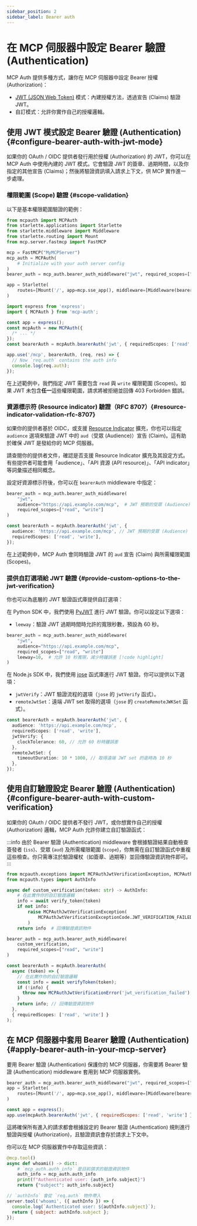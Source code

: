 ```yaml
---
sidebar_position: 2
sidebar_label: Bearer auth
---
```



# 在 MCP 伺服器中設定 Bearer 驗證 (Authentication)

MCP Auth 提供多種方式，讓你在 MCP 伺服器中設定 Bearer 授權 (Authorization)：

- [JWT (JSON Web Token)](https://auth.wiki/jwt) 模式：內建授權方法，透過宣告 (Claims) 驗證 JWT。
- 自訂模式：允許你實作自己的授權邏輯。

## 使用 JWT 模式設定 Bearer 驗證 (Authentication) \{#configure-bearer-auth-with-jwt-mode}

如果你的 OAuth / OIDC 提供者發行用於授權 (Authorization) 的 JWT，你可以在 MCP Auth 中使用內建的 JWT 模式。它會驗證 JWT 的簽章、過期時間，以及你指定的其他宣告 (Claims)；然後將驗證資訊填入請求上下文，供 MCP 實作進一步處理。

### 權限範圍 (Scope) 驗證 \{#scope-validation}

以下是基本權限範圍驗證的範例：

<Tabs groupId="sdk">
<TabItem value="python" label="Python">

```python
from mcpauth import MCPAuth
from starlette.applications import Starlette
from starlette.middleware import Middleware
from starlette.routing import Mount
from mcp.server.fastmcp import FastMCP

mcp = FastMCP("MyMCPServer")
mcp_auth = MCPAuth(
    # Initialize with your auth server config
)
bearer_auth = mcp_auth.bearer_auth_middleware("jwt", required_scopes=["read", "write"]) # [!code highlight]

app = Starlette(
    routes=[Mount('/', app=mcp.sse_app(), middleware=[Middleware(bearer_auth)])]
)
```

</TabItem>
<TabItem value="node" label="Node.js">

```ts
import express from 'express';
import { MCPAuth } from 'mcp-auth';

const app = express();
const mcpAuth = new MCPAuth({
  /* ... */
});
const bearerAuth = mcpAuth.bearerAuth('jwt', { requiredScopes: ['read', 'write'] }); // [!code highlight]

app.use('/mcp', bearerAuth, (req, res) => {
  // Now `req.auth` contains the auth info
  console.log(req.auth);
});
```

</TabItem>
</Tabs>

在上述範例中，我們指定 JWT 需要包含 `read` 與 `write` 權限範圍 (Scopes)。如果 JWT 未包含**任一**這些權限範圍，請求將被拒絕並回傳 403 Forbidden 錯誤。

### 資源標示符 (Resource indicator) 驗證（RFC 8707）\{#resource-indicator-validation-rfc-8707}

如果你的提供者基於 OIDC，或支援 [Resource Indicator](https://datatracker.ietf.org/doc/html/rfc8707) 擴充，你也可以指定 `audience` 選項來驗證 JWT 中的 `aud`（受眾 (Audience)）宣告 (Claim)。這有助於確保 JWT 是發給你的 MCP 伺服器。

請查閱你的提供者文件，確認是否支援 Resource Indicator 擴充及其設定方式。有些提供者可能會用「audience」、「API 資源 (API resource)」、「API indicator」等詞彙描述相同概念。

設定好資源標示符後，你可以在 `bearerAuth` middleware 中指定：

<Tabs groupId="sdk">
<TabItem value="python" label="Python">

```python
bearer_auth = mcp_auth.bearer_auth_middleware(
    "jwt",
    audience="https://api.example.com/mcp",  # JWT 預期的受眾 (Audience) [!code highlight]
    required_scopes=["read", "write"]
)
```

</TabItem>
<TabItem value="node" label="Node.js">

```ts
const bearerAuth = mcpAuth.bearerAuth('jwt', {
  audience: 'https://api.example.com/mcp', // JWT 預期的受眾 (Audience) [!code highlight]
  requiredScopes: ['read', 'write'],
});
```

</TabItem>
</Tabs>

在上述範例中，MCP Auth 會同時驗證 JWT 的 `aud` 宣告 (Claim) 與所需權限範圍 (Scopes)。

### 提供自訂選項給 JWT 驗證 \{#provide-custom-options-to-the-jwt-verification}

你也可以為底層的 JWT 驗證函式庫提供自訂選項：

<Tabs groupId="sdk">
<TabItem value="python" label="Python">

在 Python SDK 中，我們使用 [PyJWT](https://pyjwt.readthedocs.io/en/stable/) 進行 JWT 驗證。你可以設定以下選項：

- `leeway`：驗證 JWT 過期時間時允許的寬限秒數，預設為 60 秒。

```python
bearer_auth = mcp_auth.bearer_auth_middleware(
    "jwt",
    audience="https://api.example.com/mcp",
    required_scopes=["read", "write"]
    leeway=10,  # 允許 10 秒寬限，減少時鐘誤差 [!code highlight]
)
```

</TabItem>
<TabItem value="node" label="Node.js">

在 Node.js SDK 中，我們使用 [jose](https://github.com/panva/jose) 函式庫進行 JWT 驗證。你可以提供以下選項：

- `jwtVerify`：JWT 驗證流程的選項（`jose` 的 `jwtVerify` 函式）。
- `remoteJwtSet`：遠端 JWT set 取得的選項（`jose` 的 `createRemoteJWKSet` 函式）。

```ts {4-9}
const bearerAuth = mcpAuth.bearerAuth('jwt', {
  audience: 'https://api.example.com/mcp',
  requiredScopes: ['read', 'write'],
  jwtVerify: {
    clockTolerance: 60, // 允許 60 秒時鐘誤差
  },
  remoteJwtSet: {
    timeoutDuration: 10 * 1000, // 取得遠端 JWT set 的逾時為 10 秒
  },
});
```

</TabItem>
</Tabs>

## 使用自訂驗證設定 Bearer 驗證 (Authentication) \{#configure-bearer-auth-with-custom-verification}

如果你的 OAuth / OIDC 提供者不發行 JWT，或你想實作自己的授權 (Authorization) 邏輯，MCP Auth 允許你建立自訂驗證函式：

:::info
由於 Bearer 驗證 (Authentication) middleware 會根據驗證結果自動檢查簽發者 (`iss`)、受眾 (`aud`) 及所需權限範圍 (`scope`)，你無需在自訂驗證函式中重複這些檢查。你只需專注於驗證權杖（如簽章、過期等）並回傳驗證資訊物件即可。
:::

<Tabs groupId="sdk">
<TabItem value="python" label="Python">

```python
from mcpauth.exceptions import MCPAuthJwtVerificationException, MCPAuthJwtVerificationExceptionCode
from mcpauth.types import AuthInfo

async def custom_verification(token: str) -> AuthInfo:
    # 在此實作你的自訂驗證邏輯
    info = await verify_token(token)
    if not info:
        raise MCPAuthJwtVerificationException(
            MCPAuthJwtVerificationExceptionCode.JWT_VERIFICATION_FAILED
        )
    return info  # 回傳驗證資訊物件

bearer_auth = mcp_auth.bearer_auth_middleware(
    custom_verification,
    required_scopes=["read", "write"]
)
```

</TabItem>
<TabItem value="node" label="Node.js">

```ts
const bearerAuth = mcpAuth.bearerAuth(
  async (token) => {
    // 在此實作你的自訂驗證邏輯
    const info = await verifyToken(token);
    if (!info) {
      throw new MCPAuthJwtVerificationError('jwt_verification_failed');
    }
    return info; // 回傳驗證資訊物件
  },
  { requiredScopes: ['read', 'write'] }
);
```

</TabItem>
</Tabs>

## 在 MCP 伺服器中套用 Bearer 驗證 (Authentication) \{#apply-bearer-auth-in-your-mcp-server}

要用 Bearer 驗證 (Authentication) 保護你的 MCP 伺服器，你需要將 Bearer 驗證 (Authentication) middleware 套用到 MCP 伺服器實例。

<Tabs groupId="sdk">
<TabItem value="python" label="Python">

```python
bearer_auth = mcp_auth.bearer_auth_middleware("jwt", required_scopes=["read", "write"])
app = Starlette(
    routes=[Mount('/', app=mcp.sse_app(), middleware=[Middleware(bearer_auth)])]
)
```

</TabItem>
<TabItem value="node" label="Node.js">

```js
const app = express();
app.use(mcpAuth.bearerAuth('jwt', { requiredScopes: ['read', 'write'] }));
```

</TabItem>
</Tabs>

這將確保所有進入的請求都會根據設定的 Bearer 驗證 (Authentication) 規則進行驗證與授權 (Authorization)，且驗證資訊會存於請求上下文中。

你可以在 MCP 伺服器實作中存取這些資訊：

<Tabs groupId="sdk">
<TabItem value="python" label="Python">

```python
@mcp.tool()
async def whoami() -> dict:
    # `mcp_auth.auth_info` 是目前請求的驗證資訊物件
    auth_info = mcp_auth.auth_info
    print(f"Authenticated user: {auth_info.subject}")
    return {"subject": auth_info.subject}
```

</TabItem>
<TabItem value="node" label="Node.js">

```js
// `authInfo` 會從 `req.auth` 物件帶入
server.tool('whoami', ({ authInfo }) => {
  console.log(`Authenticated user: ${authInfo.subject}`);
  return { subject: authInfo.subject };
});
```

</TabItem>
</Tabs>
